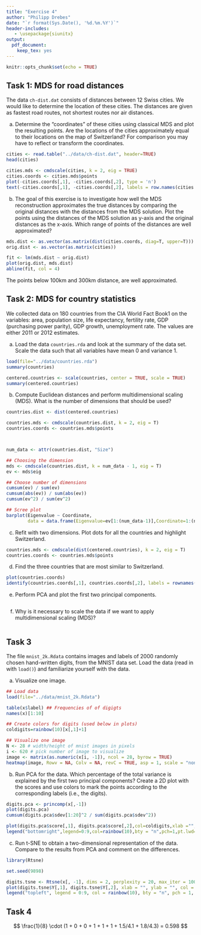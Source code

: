 ```yaml
---
title: "Exercise 4"
author: "Philipp Drebes"
date: "`r format(Sys.Date(), '%d.%m.%Y')`"
header-includes:
   - \usepackage{siunitx}
output:
  pdf_document:
    keep_tex: yes
---
```


```r
knitr::opts_chunk$set(echo = TRUE)
```

## Task 1: MDS for road distances

The data `ch-dist.dat` consists of distances between 12 Swiss cities. We would like to determine the location of these cities. The distances are given as fastest road routes, not shortest routes nor air distances.

a)  Determine the "coordinates" of these cities using classical MDS and plot the resulting points. Are the locations of the cities approximately equal to their locations on the map of Switzerland? For comparison you may have to reflect or transform the coordinates.

```r
cities <- read.table("../data/ch-dist.dat", header=TRUE)
head(cities)

cities.mds <- cmdscale(cities, k = 2, eig = TRUE)
cities.coords <- cities.mds$points
plot(-cities.coords[,1], -cities.coords[,2], type = 'n')
text(-cities.coords[,1], -cities.coords[,2], labels = row.names(cities.coords))
```

b)  The goal of this exercise is to investigate how well the MDS reconstruction approximates the true distances by comparing the original distances with the distances from the MDS solution. Plot the points using the distances of the MDS solution as y-axis and the original distances as the x-axis. Which range of points of the distances are well approximated?

```r
mds.dist <- as.vector(as.matrix(dist(cities.coords, diag=T, upper=T)))
orig.dist <- as.vector(as.matrix(cities))

fit <- lm(mds.dist ~ orig.dist)
plot(orig.dist, mds.dist)
abline(fit, col = 4)
```

The points below 100km and 300km distance, are well approximated.

## Task 2: MDS for country statistics

We collected data on 180 countries from the CIA World Fact Book1 on the variables: area, population size, life expectancy, fertility rate, GDP (purchasing power parity), GDP growth, unemployment rate. The values are either 2011 or 2012 estimates.

a)  Load the data `countries.rda` and look at the summary of the data set. Scale the data such that all variables have mean 0 and variance 1.

```r
load(file="../data/countries.rda")
summary(countries)

centered.countries <- scale(countries, center = TRUE, scale = TRUE)
summary(centered.countries)
```

b)  Compute Euclidean distances and perform multidimensional scaling (MDS). What is the number of dimensions that should be used?

```r
countries.dist <- dist(centered.countries)

countries.mds <- cmdscale(countries.dist, k = 2, eig = T)
countries.coords <- countries.mds$points



num_data <- attr(countries.dist, "Size")

## Choosing the dimension
mds <- cmdscale(countries.dist, k = num_data - 1, eig = T)
ev <- mds$eig

## Choose number of dimensions
cumsum(ev) / sum(ev)
cumsum(abs(ev)) / sum(abs(ev))
cumsum(ev^2) / sum(ev^2)

## Scree plot
barplot(Eigenvalue ~ Coordinate,
        data = data.frame(Eigenvalue=ev[1:(num_data-1)],Coordinate=1:(num_data-1)))
```

c)  Refit with two dimensions. Plot dots for all the countries and highlight Switzerland.

```r
countries.mds <- cmdscale(dist(centered.countries), k = 2, eig = T)
countries.coords <- countries.mds$points
```

d)  Find the three countries that are most similar to Switzerland.

```r
plot(countries.coords)
identify(countries.coords[,1], countries.coords[,2], labels = rownames(countries.coords))
```

e)  Perform PCA and plot the first two principal components.

```r

```

f)  Why is it necessary to scale the data if we want to apply multidimensional scaling (MDS)?

```r

```

## Task 3

The file `mnist_2k.Rdata` contains images and labels of 2000 randomly chosen hand-written digits, from the MNIST data set. Load the data (read in with `load()`) and familiarize yourself with the data.

a)  Visualize one image.

```r
## Load data
load(file="../data/mnist_2k.Rdata")

table(x$label) ## Frequencies of of digigts
names(x)[1:10]

## Create colors for digits (used below in plots)
coldigits=rainbow(10)[x[,1]+1]

## Visualize one image
N <- 28 # width/height of mnist images in pixels
i <- 620 # pick number of image to visualize
image <- matrix(as.numeric(x[i, -1]), ncol = 28, byrow = TRUE)
heatmap(image, Rowv = NA, Colv = NA, revC = TRUE, asp = 1, scale = "none")
```

b)  Run PCA for the data. Which percentage of the total variance is explained by the first two principal components? Create a 2D plot with the scores and use colors to mark the points according to the corresponding labels (i.e., the digits).

```r
digits.pca <- princomp(x[,-1])
plot(digits.pca)
cumsum(digits.pca$sdev[1:20]^2 / sum(digits.pca$sdev^2))

plot(digits.pca$score[,1], digits.pca$score[,2],col=coldigits,xlab ="",ylab="")
legend("bottomright",legend=0:9,col=rainbow(10),bty = "n",pch=1,pt.lwd=2)
```

c)  Run t-SNE to obtain a two-dimensional representation of the data. Compare to the results from PCA and comment on the differences.

```r
library(Rtsne)

set.seed(9898)

digits.tsne <- Rtsne(x[, -1], dims = 2, perplexity = 20, max_iter = 1000)
plot(digits.tsne$Y[,1], digits.tsne$Y[,2], xlab = "", ylab = "", col = coldigits)
legend("topleft", legend = 0:9, col = rainbow(10), bty = "n", pch = 1, pt.lwd = 2)
```

## Task 4

$$
\frac{1}{8} \cdot (1 + 0 + 0 + 1 + 1 + 1 + 1.5/4.1 + 1.8/4.3) = 0.598
$$
